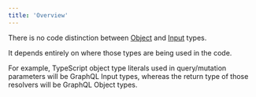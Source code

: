 ```yaml
---
title: 'Overview'
---
```


There is no code distinction between [Object](https://graphql.org/graphql-js/object-types/) and [Input](https://graphql.org/learn/schema/#input-types) types.

It depends entirely on where those types are being used in the code.

For example, TypeScript object type literals used in query/mutation parameters will be GraphQL Input types, whereas the return type of those resolvers will be GraphQL Object types.
